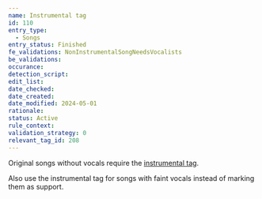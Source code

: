 ```yaml
---
name: Instrumental tag
id: 110
entry_type:
  - Songs
entry_status: Finished
fe_validations: NonInstrumentalSongNeedsVocalists
be_validations:
occurance:
detection_script:
edit_list:
date_checked:
date_created:
date_modified: 2024-05-01
rationale:
status: Active
rule_context:
validation_strategy: 0
relevant_tag_id: 208
---
```

Original songs without vocals require the [instrumental tag](https://vocadb.net/T/208/instrumental).

Also use the instrumental tag for songs with faint vocals instead of marking them as support.